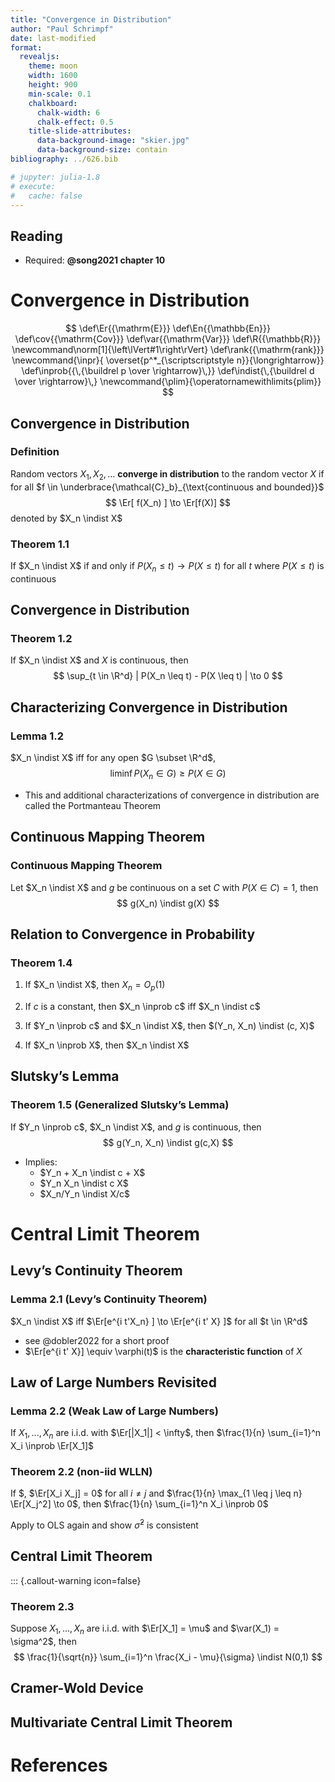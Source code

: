 ```yaml
---
title: "Convergence in Distribution"
author: "Paul Schrimpf"
date: last-modified
format:
  revealjs:
    theme: moon
    width: 1600
    height: 900
    min-scale: 0.1
    chalkboard:
      chalk-width: 6
      chalk-effect: 0.5
    title-slide-attributes:
      data-background-image: "skier.jpg"
      data-background-size: contain
bibliography: ../626.bib

# jupyter: julia-1.8
# execute:
#   cache: false
---
```



## Reading

- Required: **@song2021 chapter 10**

# Convergence in Distribution

$$
\def\Er{{\mathrm{E}}}
\def\En{{\mathbb{En}}}
\def\cov{{\mathrm{Cov}}}
\def\var{{\mathrm{Var}}}
\def\R{{\mathbb{R}}}
\newcommand\norm[1]{\left\lVert#1\right\rVert}
\def\rank{{\mathrm{rank}}}
\newcommand{\inpr}{ \overset{p^*_{\scriptscriptstyle n}}{\longrightarrow}}
\def\inprob{{\,{\buildrel p \over \rightarrow}\,}}
\def\indist{\,{\buildrel d \over \rightarrow}\,}
\newcommand{\plim}{\operatornamewithlimits{plim}}
$$

## Convergence in Distribution

::: {.callout-tip icon=false}

### Definition

Random vectors $X_1, X_2, ...$ **converge in distribution** to the random
vector $X$ if for all $f \in \underbrace{\mathcal{C}_b}_{\text{continuous and bounded}}$
$$
\Er[ f(X_n) ] \to \Er[f(X)]
$$
denoted by $X_n \indist X$
:::

:::{.fragment}

::: {.callout-warning icon=false}

### Theorem 1.1

If $X_n \indist X$ if and only if $P(X_n \leq t) \to P(X \leq t)$ for
all $t$ where $P(X \leq t)$ is continuous

:::

:::

## Convergence in Distribution

::: {.callout-warning icon=false}

### Theorem 1.2

If $X_n \indist X$ and $X$ is continuous, then
$$
\sup_{t \in \R^d} | P(X_n \leq t) - P(X \leq t) | \to 0
$$

:::

## Characterizing Convergence in Distribution

::: {.callout-warning icon=false}

### Lemma 1.2

$X_n \indist X$ iff for any open $G \subset \R^d$,
$$
\liminf P(X_n \in G) \geq P(X \in G)
$$

:::

- This and additional characterizations of convergence in distribution are called the Portmanteau Theorem

## Continuous Mapping Theorem

::: {.callout-warning icon=false}

### Continuous Mapping Theorem

Let $X_n \indist X$ and $g$ be continuous on a set $C$ with
$P(X \in C) = 1$, then
$$
g(X_n) \indist g(X)
$$

:::

## Relation to Convergence in Probability

::: {.callout-warning icon=false}

### Theorem 1.4

1. If $X_n \indist X$, then $X_n = O_p(1)$

2. If $c$ is a constant, then $X_n \inprob c$ iff $X_n \indist c$

3. If $Y_n \inprob c$ and $X_n \indist X$, then $(Y_n, X_n) \indist (c, X)$

4. If $X_n \inprob X$, then $X_n \indist X$

:::

## Slutsky's Lemma

::: {.callout-warning icon=false}

### Theorem 1.5 (Generalized Slutsky's Lemma)

If $Y_n \inprob c$, $X_n \indist X$, and $g$ is continuous, then
$$
g(Y_n, X_n) \indist g(c,X)
$$

:::

- Implies:
  - $Y_n + X_n \indist c + X$
  - $Y_n X_n \indist c X$
  - $X_n/Y_n \indist X/c$

# Central Limit Theorem

## Levy's Continuity Theorem

::: {.callout-warning icon=false}

### Lemma 2.1 (Levy's Continuity Theorem)

$X_n \indist X$ iff $\Er[e^{i t'X_n} ] \to \Er[e^{i t' X} ]$ for all $t \in \R^d$

:::

- see @dobler2022 for a short proof
- $\Er[e^{i t' X}] \equiv \varphi(t)$ is the **characteristic function** of $X$

## Law of Large Numbers Revisited

::: {.callout-warning icon=false}

### Lemma 2.2 (Weak Law of Large Numbers)

If $X_1, ..., X_n$ are i.i.d. with $\Er[|X_1|] < \infty$, then $\frac{1}{n} \sum_{i=1}^n X_i \inprob \Er[X_1]$

:::

::: {.fragment}

::: {.callout-warning icon=false}

### Theorem 2.2 (non-iid WLLN)

If $\Er[X_i]=0, $\Er[X_i X_j] = 0$ for all $i \neq j$ and $\frac{1}{n} \max_{1 \leq
  j \leq n} \Er[X_j^2] \to 0$, then $\frac{1}{n} \sum_{i=1}^n X_i \inprob 0$

:::

:::

::: {.note}

Apply to OLS again and show $\hat{\sigma}^2$ is consistent

:::

## Central Limit Theorem

::: {.callout-warning icon=false}

### Theorem 2.3

Suppose $X_1, ..., X_n$ are i.i.d. with $\Er[X_1] = \mu$ and
$\var(X_1) = \sigma^2$, then
$$
\frac{1}{\sqrt{n}} \sum_{i=1}^n \frac{X_i - \mu}{\sigma} \indist N(0,1)
$$

## Cramer-Wold Device

## Multivariate Central Limit Theorem

# References
